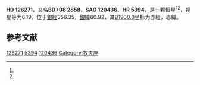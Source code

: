 {{Starbox begin
| name = HD 126271
}}
{{Starbox observe
| epoch = [[J2000.0|J2000.0]]
| constell = {{星座名待查}}<ref name=SIMBAD>{{cite web
 | url=http://simbad.u-strasbg.fr/simbad/sim-id?Ident=HR+5394
 | title =Pulsating variable Star
 | publisher=Centre de Données astronomiques de Strasbourg
 | work=SIMBAD
 | accessdate=2012-07-13}}</ref><ref name=DATA>{{cite web
 | url=http://vizier.u-strasbg.fr/viz-bin/VizieR-5?-out.add=.&-source=5050&-corr=PK=HR&-out.max=9999&HR=5394
 | title=VizieR Detailed Page
 | accessdate=2012-07-13
 | archive-date=2019-02-16
 | archive-url=https://web.archive.org/web/20190216082655/http://vizier.u-strasbg.fr/viz-bin/VizieR-5?-out.add=.&-source=5050&-corr=PK=HR&-out.max=9999&HR=5394
 | dead-url=no
 }}</ref>
| 星官 = 
| ra = {{RA|14|24|18.3}}<ref name=SIMBAD /><ref name=DATA />
| dec = {{DEC|+8|5|6}}<ref name=SIMBAD /><ref name=DATA />
| appmag_v = 6.19<ref name=SIMBAD /><ref name=DATA />
}}
{{Starbox character
| class = K4III<ref name=SIMBAD /><ref name=DATA />
| b-v = 1.2<ref name=SIMBAD /><ref name=DATA />
| u-b = 1.29<ref name=SIMBAD /><ref name=DATA />
| r-i = 0.6<ref name=SIMBAD /><ref name=DATA />
| variable = 
}}
{{Starbox astrometry
| radial_v = 1.29
| prop_mo_ra = -31
| parallax = 0.015
| p_error = 
}}
{{Starbox catalog
| names =BD+08 2858，[[SAO星表|SAO]] 120436，[[HD星表|HD]] 126271，[[HR星表|HR]] 5394}}
{{Starbox reference |Simbad=HR+5394}}
{{Starbox end}}

'''HD 126271'''，又名'''BD+08 2858'''，'''SAO 120436'''、'''HR 5394'''，是一颗恒星<ref name=SIMBAD /><ref name=DATA />，视星等为6.19，位于[[銀道座標系|銀經]]356.35，[[銀道座標系|銀緯]]60.92，其[[B1900.0|B1900.0]]坐标为赤經{{RA|14|19|23}}，赤緯{{DEC|+8|60.92|28}}。

== 参考文献 ==
{{reflist}}

{{star-stub}}

[[Category:HD和HDE天體|126271]]
[[Category:HR天體|5394]]
[[Category:SAO天體|120436]]
[[Category:牧夫座|Category:牧夫座]]